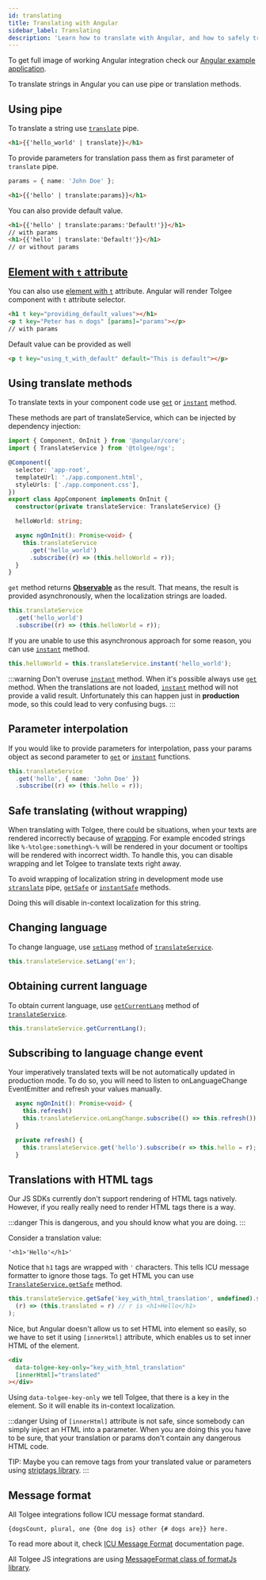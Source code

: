 ```yaml
---
id: translating
title: Translating with Angular
sidebar_label: Translating
description: 'Learn how to translate with Angular, and how to safely translating without wrapping. To translate strings in Angular you can use pipe or translation methods.'
---
```


To get full image of working Angular integration check our [Angular example application](https://github.com/tolgee/ngx-example).

To translate strings in Angular you can use pipe or translation methods.

## Using pipe

To translate a string use [`translate`](/docs/web/angular/api#translate-pipe) pipe.

```html
<h1>{{'hello_world' | translate}}</h1>
```

To provide parameters for translation pass them as first parameter of `translate` pipe.

```typescript
params = { name: 'John Doe' };
```

```html
<h1>{{'hello' | translate:params}}</h1>
```

You can also provide default value.

```html
<h1>{{'hello' | translate:params:'Default!'}}</h1>
// with params
<h1>{{'hello' | translate:'Default!'}}</h1>
// or without params
```

## [Element with `t` attribute](/docs/web/angular/api#tcomponent)

You can also use [element with `t`](/docs/web/angular/api#tcomponent) attribute. Angular will render Tolgee component with `t` attribute selector.

```html
<h1 t key="providing_default_values"></h1>
<p t key="Peter has n dogs" [params]="params"></p>
// with params
```

Default value can be provided as well

```html
<p t key="using_t_with_default" default="This is default"></p>
```

## Using translate methods

To translate texts in your component code use [`get`](/docs/web/angular/api#method-get)
or [`instant`](/docs/web/angular/api#method-instant) method.

These methods are part of translateService, which can be injected by dependency injection:

```typescript
import { Component, OnInit } from '@angular/core';
import { TranslateService } from '@tolgee/ngx';

@Component({
  selector: 'app-root',
  templateUrl: './app.component.html',
  styleUrls: ['./app.component.css'],
})
export class AppComponent implements OnInit {
  constructor(private translateService: TranslateService) {}

  helloWorld: string;

  async ngOnInit(): Promise<void> {
    this.translateService
      .get('hello_world')
      .subscribe((r) => (this.helloWorld = r));
  }
}
```

`get` method returns [**Observable**](https://rxjs-dev.firebaseapp.com/guide/observable) as the result. That means, the
result is provided asynchronously, when the localization strings are loaded.

```typescript
this.translateService
  .get('hello_world')
  .subscribe((r) => (this.helloWorld = r));
```

If you are unable to use this asynchronous approach for some reason, you can use
[`instant`](/docs/web/angular/api#method-instant) method.

```typescript
this.helloWorld = this.translateService.instant('hello_world');
```

:::warning
Don't overuse [`instant`](/docs/web/angular/api#method-instant) method. When it's possible
always use [`get`](/docs/web/angular/api#method-get) method. When the translations are not loaded,
[`instant`](/docs/web/angular/api#method-instant) method will not provide a valid result.
Unfortunately this can happen just in **production** mode, so this
could lead to very confusing bugs.
:::

## Parameter interpolation

If you would like to provide parameters for interpolation, pass your params object as second parameter
to [`get`](/docs/web/angular/api#method-get) or
[`instant`](/docs/web/angular/api#method-instant) functions.

```typescript
this.translateService
  .get('hello', { name: 'John Doe' })
  .subscribe((r) => (this.hello = r));
```

## Safe translating (without wrapping)

When translating with Tolgee, there could be situations, when your texts are rendered incorrectly because of
[wrapping](/docs/web/wrapping).
For example encoded strings like `%-%tolgee:something%-%` will be rendered in your document or tooltips will be rendered
with incorrect width. To handle this, you can disable wrapping and let Tolgee to translate texts right away.

To avoid wrapping of localization string in development mode use
[`stranslate`](/docs/web/angular/api#stranslate-pipe) pipe,
[`getSafe`](/docs/web/angular/api#method-getsafe) or
[`instantSafe`](/docs/web/angular/api#method-instantsafe) methods.

Doing this will disable in-context localization for this string.

## Changing language

To change language, use [`setLang`](/docs/web/angular/api#method-setlang) method of
[`translateService`](/docs/web/angular/api#translateservice).

```typescript
this.translateService.setLang('en');
```

## Obtaining current language

To obtain current language, use [`getCurrentLang`](/docs/web/angular/api#method-getcurrentlang)
method of [`translateService`](/docs/web/angular/api#translateservice).

```typescript
this.translateService.getCurrentLang();
```

## Subscribing to language change event

Your imperatively translated texts will be not automatically updated in production mode. To do so, you will need to
listen to onLanguageChange EventEmitter and refresh your values manually.

```typescript
  async ngOnInit(): Promise<void> {
    this.refresh()
    this.translateService.onLangChange.subscribe(() => this.refresh());
  }

  private refresh() {
    this.translateService.get('hello').subscribe(r => this.hello = r);
  }
```

## Translations with HTML tags

Our JS SDKs currently don't support rendering of HTML tags natively. However, if you really really need to render HTML tags there is a way.

:::danger
This is dangerous, and you should know what you are doing.
:::

Consider a translation value:

```
'<h1>'Hello'</h1>'
```

Notice that `h1` tags are wrapped with `'` characters. This tells ICU message formatter to ignore those tags.
To get HTML you can use [`TranslateService.getSafe`](/docs/web/angular/api#method-getsafe) method.

```ts
this.translateService.getSafe('key_with_html_translation', undefined).subscribe(
  (r) => (this.translated = r) // r is <h1>Hello</h1>
);
```

Nice, but Angular doesn't allow us to set HTML into element so easily, so we have to set it using `[innerHtml]` attribute,
which enables us to set inner HTML of the element.

```html
<div
  data-tolgee-key-only="key_with_html_translation"
  [innerHtml]="translated"
></div>
```

Using `data-tolgee-key-only` we tell Tolgee, that there is a key in the element. So it will enable its in-context localization.

:::danger
Using of `[innerHtml]` attribute is not safe, since somebody can simply inject an HTML into a parameter. When you are
doing this you have to be sure, that your translation or params don't contain any dangerous HTML code.

TIP: Maybe you can remove tags from your translated value or parameters using [striptags library](https://www.npmjs.com/package/striptags).
:::

## Message format

All Tolgee integrations follow ICU message format standard.

`{dogsCount, plural, one {One dog is} other {# dogs are}} here.`

To read more about it, check
[ICU Message Format](/docs/icu_message_format) documentation page.

All Tolgee JS integrations are using [MessageFormat class of formatJs library](https://formatjs.io/docs/intl-messageformat/).
